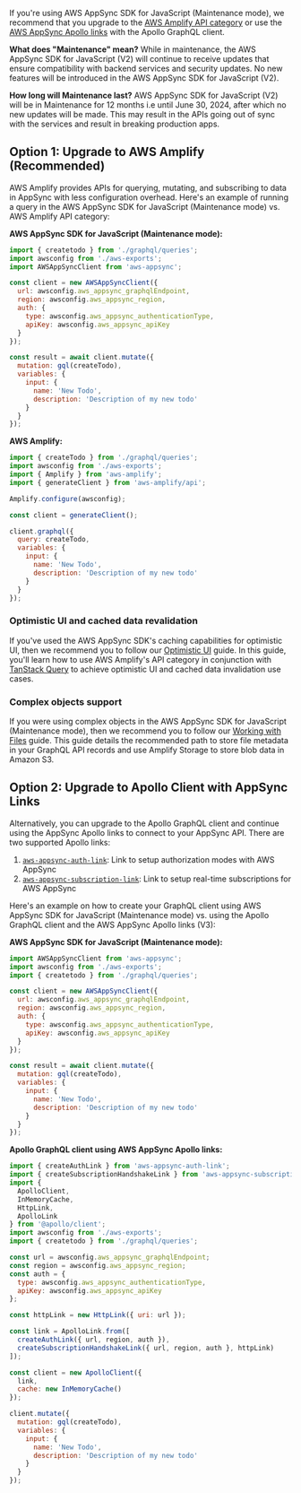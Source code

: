 If you're using AWS AppSync SDK for JavaScript (Maintenance mode), we recommend that you upgrade to the [AWS Amplify API category](https://docs.amplify.aws/lib/graphqlapi/getting-started/q/platform/js/) or use the [AWS AppSync Apollo links](https://github.com/awslabs/aws-mobile-appsync-sdk-js#aws-appsync-links-for-apollo-v3) with the Apollo GraphQL client.

**What does "Maintenance" mean?** While in maintenance, the AWS AppSync SDK for JavaScript (V2) will continue to receive updates that ensure compatibility with backend services and security updates. No new features will be introduced in the AWS AppSync SDK for JavaScript (V2).

**How long will Maintenance last?** AWS AppSync SDK for JavaScript (V2) will be in Maintenance for 12 months i.e until June 30, 2024, after which no new updates will be made. This may result in the APIs going out of sync with the services and result in breaking production apps.

## Option 1: Upgrade to AWS Amplify (Recommended)

AWS Amplify provides APIs for querying, mutating, and subscribing to data in AppSync with less configuration overhead. Here's an example of running a query in the AWS AppSync SDK for JavaScript (Maintenance mode) vs. AWS Amplify API category:

**AWS AppSync SDK for JavaScript (Maintenance mode):**

```js
import { createtodo } from './graphql/queries';
import awsconfig from './aws-exports';
import AWSAppSyncClient from 'aws-appsync';

const client = new AWSAppSyncClient({
  url: awsconfig.aws_appsync_graphqlEndpoint,
  region: awsconfig.aws_appsync_region,
  auth: {
    type: awsconfig.aws_appsync_authenticationType,
    apiKey: awsconfig.aws_appsync_apiKey
  }
});

const result = await client.mutate({
  mutation: gql(createTodo),
  variables: {
    input: {
      name: 'New Todo',
      description: 'Description of my new todo'
    }
  }
});
```

**AWS Amplify:**

```js
import { createTodo } from './graphql/queries';
import awsconfig from './aws-exports';
import { Amplify } from 'aws-amplify';
import { generateClient } from 'aws-amplify/api';

Amplify.configure(awsconfig);

const client = generateClient();

client.graphql({
  query: createTodo,
  variables: {
    input: {
      name: 'New Todo',
      description: 'Description of my new todo'
    }
  }
});
```

### Optimistic UI and cached data revalidation

If you've used the AWS AppSync SDK's caching capabilities for optimistic UI, then we recommend you to follow our [Optimistic UI](/lib/graphqlapi/optimistic-ui) guide. In this guide, you'll learn how to use AWS Amplify's API category in conjunction with [TanStack Query](https://tanstack.com/query/latest) to achieve optimistic UI and cached data invalidation use cases.

### Complex objects support

If you were using complex objects in the AWS AppSync SDK for JavaScript (Maintenance mode), then we recommend you to follow our [Working with Files](/lib/graphqlapi/working-with-files) guide. This guide details the recommended path to store file metadata in your GraphQL API records and use Amplify Storage to store blob data in Amazon S3.

## Option 2: Upgrade to Apollo Client with AppSync Links

Alternatively, you can upgrade to the Apollo GraphQL client and continue using the AppSync Apollo links to connect to your AppSync API. There are two supported Apollo links:

1. [`aws-appsync-auth-link`](https://www.npmjs.com/package/aws-appsync-auth-link): Link to setup authorization modes with AWS AppSync
2. [`aws-appsync-subscription-link`](https://www.npmjs.com/package/aws-appsync-subscription-link): Link to setup real-time subscriptions for AWS AppSync

Here's an example on how to create your GraphQL client using AWS AppSync SDK for JavaScript (Maintenance mode) vs. using the Apollo GraphQL client and the AWS AppSync Apollo links (V3):

**AWS AppSync SDK for JavaScript (Maintenance mode):**

```js
import AWSAppSyncClient from 'aws-appsync';
import awsconfig from './aws-exports';
import { createtodo } from './graphql/queries';

const client = new AWSAppSyncClient({
  url: awsconfig.aws_appsync_graphqlEndpoint,
  region: awsconfig.aws_appsync_region,
  auth: {
    type: awsconfig.aws_appsync_authenticationType,
    apiKey: awsconfig.aws_appsync_apiKey
  }
});

const result = await client.mutate({
  mutation: gql(createTodo),
  variables: {
    input: {
      name: 'New Todo',
      description: 'Description of my new todo'
    }
  }
});
```

**Apollo GraphQL client using AWS AppSync Apollo links:**

```js
import { createAuthLink } from 'aws-appsync-auth-link';
import { createSubscriptionHandshakeLink } from 'aws-appsync-subscription-link';
import {
  ApolloClient,
  InMemoryCache,
  HttpLink,
  ApolloLink
} from '@apollo/client';
import awsconfig from './aws-exports';
import { createtodo } from './graphql/queries';

const url = awsconfig.aws_appsync_graphqlEndpoint;
const region = awsconfig.aws_appsync_region;
const auth = {
  type: awsconfig.aws_appsync_authenticationType,
  apiKey: awsconfig.aws_appsync_apiKey
};

const httpLink = new HttpLink({ uri: url });

const link = ApolloLink.from([
  createAuthLink({ url, region, auth }),
  createSubscriptionHandshakeLink({ url, region, auth }, httpLink)
]);

const client = new ApolloClient({
  link,
  cache: new InMemoryCache()
});

client.mutate({
  mutation: gql(createTodo),
  variables: {
    input: {
      name: 'New Todo',
      description: 'Description of my new todo'
    }
  }
});
```
